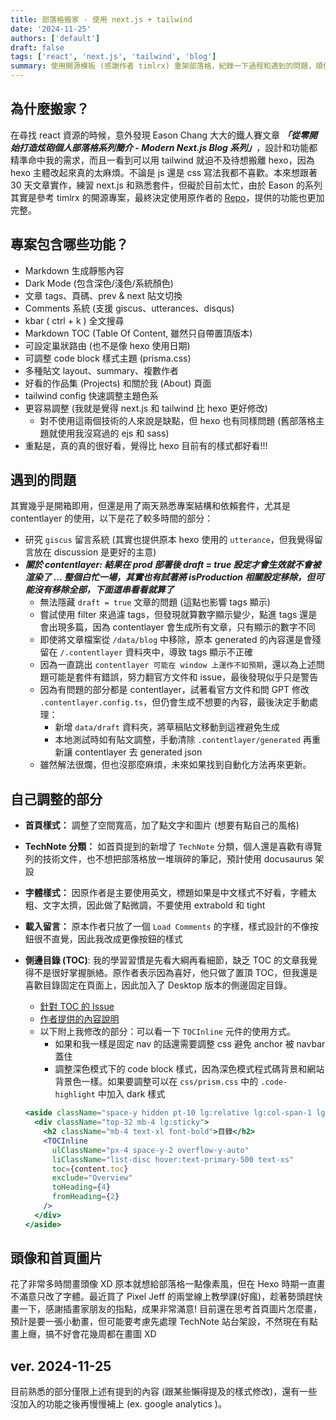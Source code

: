 ```yaml
---
title: 部落格搬家 - 使用 next.js + tailwind
date: '2024-11-25'
authors: ['default']
draft: false
tags: ['react', 'next.js', 'tailwind', 'blog']
summary: 使用開源模板 (感謝作者 timlrx) 重架部落格，紀錄一下過程和遇到的問題，順便推廣一下這麼棒的開源專案。
---
```


## 為什麼搬家？

在尋找 react 資源的時候，意外發現 Eason Chang 大大的鐵人賽文章 ***「從零開始打造炫砲個人部落格系列簡介 - Modern Next.js Blog 系列」***，設計和功能都精準命中我的需求，而且一看到可以用 tailwind 就迫不及待想搬離 hexo，因為 hexo 主體改起來真的太麻煩。不論是 js 還是 css 寫法我都不喜歡。本來想跟著 30 天文章實作，練習 next.js 和熟悉套件，但礙於目前太忙，由於 Eason 的系列其實是參考 timlrx 的開源專案，最終決定使用原作者的 [Repo](https://github.com/timlrx/tailwind-nextjs-starter-blog)，提供的功能也更加完整。

## 專案包含哪些功能？

- Markdown 生成靜態內容
- Dark Mode (包含深色/淺色/系統顏色)
- 文章 tags、頁碼、prev & next 貼文切換
- Comments 系統 (支援 giscus、utterances、disqus)
- kbar ( ctrl + k ) 全文搜尋
- Markdown TOC (Table Of Content, 雖然只自帶置頂版本)
- 可設定巢狀路由 (也不是像 hexo 使用日期)
- 可調整 code block 樣式主題 (prisma.css)
- 多種貼文 layout、summary、複數作者
- 好看的作品集 (Projects) 和關於我 (About) 頁面
- tailwind config 快速調整主題色系
- 更容易調整 (我就是覺得 next.js 和 tailwind 比 hexo 更好修改)
  - 對不使用這兩個技術的人來說是缺點，但 hexo 也有同樣問題 (舊部落格主題就使用我沒寫過的 ejs 和 sass)
- 重點是，真的真的很好看，覺得比 hexo 目前有的樣式都好看!!!

## 遇到的問題

其實幾乎是開箱即用，但還是用了兩天熟悉專案結構和依賴套件，尤其是 contentlayer 的使用，以下是花了較多時間的部分：

- 研究 `giscus` 留言系統 (其實也提供原本 hexo 使用的 `utterance`，但我覺得留言放在 discussion 是更好的主意)
- ***關於 contentlayer: 結果在 prod 部署後 draft = true 設定才會生效就不會被渲染了 ... 整個白忙一場，其實也有試著將 isProduction 相關設定移除，但可能沒有移除全部，下面這串看看就算了***
  - 無法隱藏 `draft = true` 文章的問題 (這點也影響 tags 顯示)
  - 嘗試使用 filter 來過濾 tags，但發現就算數字顯示變少，點進 tags 還是會出現多篇，因為 contentlayer 會生成所有文章，只有顯示的數字不同
  - 即使將文章檔案從 `/data/blog` 中移除，原本 generated 的內容還是會殘留在 `/.contentlayer` 資料夾中，導致 tags 顯示不正確
  - 因為一直跳出 `contentlayer 可能在 window 上運作不如預期`，還以為上述問題可能是套件有錯誤，努力翻官方文件和 issue，最後發現似乎只是警告
  - 因為有問題的部分都是 contentlayer，試著看官方文件和問 GPT 修改 `.contentlayer.config.ts`，但仍會生成不想要的內容，最後決定手動處理：
    - 新增 `data/draft` 資料夾，將草稿貼文移動到這裡避免生成
    - 本地測試時如有貼文調整，手動清除 `.contentlayer/generated` 再重新讓 contentlayer 去 generated json
  - 雖然解法很爛，但也沒那麼麻煩，未來如果找到自動化方法再來更新。

## 自己調整的部分

- **首頁樣式：** 調整了空間寬高，加了點文字和圖片 (想要有點自己的風格)
- **TechNote 分類：** 如首頁提到的新增了 `TechNote` 分類，個人還是喜歡有導覽列的技術文件，也不想把部落格放一堆瑣碎的筆記，預計使用 docusaurus 架設
- **字體樣式：** 因原作者是主要使用英文，標題如果是中文樣式不好看，字體太粗、文字太擠，因此做了點微調，不要使用 extrabold 和 tight
- **載入留言：** 原本作者只放了一個 `Load Comments` 的字樣，樣式設計的不像按鈕很不直覺，因此我改成更像按鈕的樣式
- **側邊目錄 (TOC)**: 我的學習習慣是先看大綱再看細節，缺乏 TOC 的文章我覺得不是很好掌握脈絡。原作者表示因為喜好，他只做了置頂 TOC，但我還是喜歡目錄固定在頁面上，因此加入了 Desktop 版本的側邊固定目錄。
  - [針對 TOC 的 Issue](https://github.com/timlrx/tailwind-nextjs-starter-blog/issues/936)
  - [作者提供的內容說明](https://tailwind-nextjs-starter-blog.vercel.app/blog/new-features-in-v1#table-of-contents-component)
  - 以下附上我修改的部分：可以看一下 `TOCInline` 元件的使用方式。
    - 如果和我一樣是固定 nav 的話還需要調整 css 避免 anchor 被 navbar 蓋住
    - 調整深色模式下的 code block 樣式，因為深色模式程式碼背景和網站背景色一樣。如果要調整可以在 `css/prism.css` 中的 `.code-highlight` 中加入 dark 樣式

  ```jsx
  <aside className="space-y hidden pt-10 lg:relative lg:col-span-1 lg:block">
    <div className="top-32 mb-4 lg:sticky">
      <h2 className="mb-4 text-xl font-bold">目錄</h2>
      <TOCInline
        ulClassName="px-4 space-y-2 overflow-y-auto"
        liClassName="list-disc hover:text-primary-500 text-xs"
        toc={content.toc}
        exclude="Overview"
        toHeading={4}
        fromHeading={2}
      />
    </div>
  </aside>
  ```

## 頭像和首頁圖片

花了非常多時間畫頭像 XD 原本就想給部落格一點像素風，但在 Hexo 時期一直畫不滿意只改了字體。最近買了 Pixel Jeff 的兩堂線上教學課(好瘋)，趁著勢頭趕快畫一下，感謝插畫家朋友的指點，成果非常滿意! 目前還在思考首頁圖片怎麼畫，預計是要一張小動畫，但可能要考慮先處理 TechNote 站台架設，不然現在有點畫上癮，搞不好會花幾周都在畫圖 XD

## ver. 2024-11-25

目前熟悉的部分僅限上述有提到的內容 (跟某些懶得提及的樣式修改)，還有一些沒加入的功能之後再慢慢補上 (ex. google analytics )。
